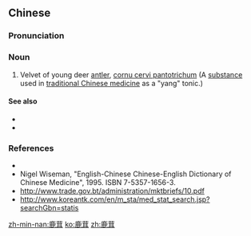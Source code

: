 ==Chinese==
{{zh-forms}}

===Pronunciation===
{{zh-pron
|m=lùróng
|c=luk6 jung4
|h=pfs=lu̍k-yùng
|mn=lo̍k-jiông/lo̍k-liông
|cat=n
}}

===Noun===
{{zh-noun}}

# Velvet of young deer [[w:antler|antler]], [[cornu cervi pantotrichum]] (A [[substance]] used in [[traditional Chinese medicine]] as a "yang" tonic.)

====See also====
* {{zh-l|補益藥}}
* {{zh-l|藥材}}

===References===
* {{pedialite|鹿茸|lang=zh}}
* Nigel Wiseman, "English-Chinese Chinese-English Dictionary of Chinese Medicine", 1995. ISBN 7-5357-1656-3.
* http://www.trade.gov.bt/administration/mktbriefs/10.pdf
* http://www.koreantk.com/en/m_sta/med_stat_search.jsp?searchGbn=statis

[[zh-min-nan:鹿茸]]
[[ko:鹿茸]]
[[zh:鹿茸]]